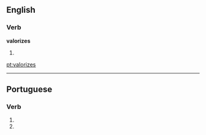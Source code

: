 ==English==

===Verb===
'''valorizes'''

# {{third-person singular of|[[valorize]]}}

[[pt:valorizes]]

----
==Portuguese==

===Verb===
{{pt-verb form}}

# {{pt-verb form of|[[valorizar]]|ar|subjunctive|present|singular|second}}
# {{pt-verb form of|[[valorizar]]|ar|imperative|negative|singular|second}}
{{rfc-auto}}
